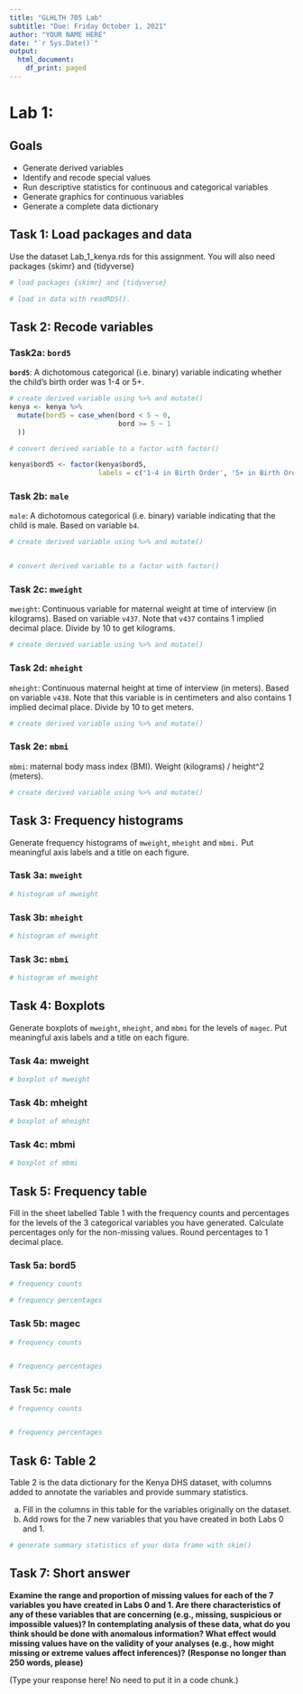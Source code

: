```yaml
---
title: "GLHLTH 705 Lab"
subtitle: "Due: Friday October 1, 2021"
author: "YOUR NAME HERE"
date: "`r Sys.Date()`"
output: 
  html_document:
    df_print: paged
---
```


# Lab 1: {.tabset}

## Goals

* Generate derived variables
* Identify and recode special values 
* Run descriptive statistics for continuous and categorical variables 
* Generate graphics for continuous variables 
* Generate a complete data dictionary

## Task 1: Load packages and data

Use the dataset Lab_1_kenya.rds for this assignment. You will also need packages {skimr} and {tidyverse}

```r
# load packages {skimr} and {tidyverse}


```

```r
# load in data with readRDS(). 


```


## Task 2: Recode variables

### Task2a: `bord5`

__`bord5`__: A dichotomous categorical (i.e. binary) variable indicating whether the child's birth order was 1-4 or 5+.


```r
# create derived variable using %>% and mutate()
kenya <- kenya %>%
  mutate(bord5 = case_when(bord < 5 ~ 0,
                           bord >= 5 ~ 1
  ))

# convert derived variable to a factor with factor()

kenya$bord5 <- factor(kenya$bord5, 
                      labels = c('1-4 in Birth Order', '5+ in Birth Order'))

```


### Task 2b: `male`

`male`: A dichotomous categorical (i.e. binary) variable indicating that the child is male. Based on variable `b4`.

```r
# create derived variable using %>% and mutate()


# convert derived variable to a factor with factor()


```

### Task 2c: `mweight`

`mweight`: Continuous variable for maternal weight at time of interview (in kilograms). Based on variable `v437`. Note that `v437` contains 1 implied decimal place. Divide by 10 to get kilograms. 

```r
# create derived variable using %>% and mutate()


```

### Task 2d: `mheight`

`mheight`:  Continuous maternal height at time of interview (in meters). Based on variable `v438`. Note that this variable is in centimeters and also contains 1 implied decimal place. Divide by 10 to get meters. 

```r
# create derived variable using %>% and mutate()


```


### Task 2e: `mbmi`

`mbmi`: maternal body mass index (BMI).  Weight (kilograms) / height^2 (meters). 

```r
# create derived variable using %>% and mutate()


```


## Task 3: Frequency histograms

Generate frequency histograms of `mweight`, `mheight` and `mbmi.`  Put meaningful axis labels and a title on each figure.


### Task 3a: `mweight`

```r
# histogram of mweight

```


### Task 3b: `mheight`

```r
# histogram of mweight

```

### Task 3c: `mbmi`

```r
# histogram of mweight

```

## Task 4: Boxplots

Generate boxplots of `mweight`, `mheight`, and `mbmi` for the levels of `magec`. Put meaningful axis labels and a title on each figure.

### Task 4a: mweight

```r
# boxplot of mweight

```

### Task 4b: mheight

```r
# boxplot of mheight

```

### Task 4c: mbmi

```r
# boxplot of mbmi

```


## Task 5: Frequency table

Fill in the sheet labelled Table 1 with the frequency counts and percentages for the levels of the 3 categorical variables you have generated. Calculate percentages only for the non-missing values. Round percentages to 1 decimal place.

### Task 5a: bord5

```r
# frequency counts

# frequency percentages

```

### Task 5b: magec
```r
# frequency counts


# frequency percentages

```

### Task 5c: male

```r
# frequency counts


# frequency percentages

```

## Task 6: Table 2

Table 2 is the data dictionary for the Kenya DHS dataset, with columns added to annotate the variables and provide summary statistics.

a.	Fill in the columns in this table for the variables originally on the dataset.
b.	Add rows for the 7 new variables that you have created in both Labs 0 and 1.

```r
# generate summary statistics of your data frame with skim()

```

## Task 7: Short answer

__Examine the range and proportion of missing values for each of the 7 variables you have created in Labs 0 and 1. Are there characteristics of any of these variables that are concerning (e.g., missing, suspicious or impossible values)? In contemplating analysis of these data, what do you think should be done with anomalous information? What effect would missing values have on the validity of your analyses (e.g., how might missing or extreme values affect inferences)?__
__(Response no longer than 250 words, please)__


(Type your response here! No need to put it in a code chunk.)

